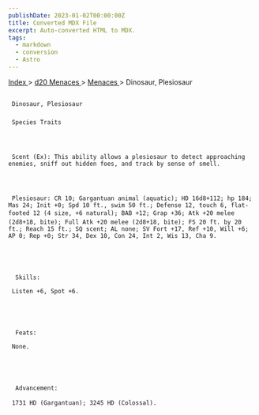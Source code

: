 ```yaml
---
publishDate: 2023-01-02T00:00:00Z
title: Converted MDX File
excerpt: Auto-converted HTML to MDX.
tags:
  - markdown
  - conversion
  - Astro
---
```







[
      Index
     ](-index)
     >
     [
      d20 Menaces
     ](menaces-d20-index)
     >
     [
      Menaces
     ](menaces-d20-menaces-index)
     > Dinosaur, Plesiosaur
    





## 
     Dinosaur, Plesiosaur
    


### 
     Species Traits
    



     Scent (Ex): This ability allows a plesiosaur to detect approaching enemies, sniff out hidden foes, and track by sense of smell.
    



     Plesiosaur: CR 10; Gargantuan animal (aquatic); HD 16d8+112; hp 184; Mas 24; Init +0; Spd 10 ft., swim 50 ft.; Defense 12, touch 6, flat-footed 12 (4 size, +6 natural); BAB +12; Grap +36; Atk +20 melee (2d8+18, bite); Full Atk +20 melee (2d8+18, bite); FS 20 ft. by 20 ft.; Reach 15 ft.; SQ scent; AL none; SV Fort +17, Ref +10, Will +6; AP 0; Rep +0; Str 34, Dex 10, Con 24, Int 2, Wis 13, Cha 9.
    




      Skills:
     
     Listen +6, Spot +6.
    




      Feats:
     
     None.
    




      Advancement:
     
     1731 HD (Gargantuan); 3245 HD (Colossal).
    




